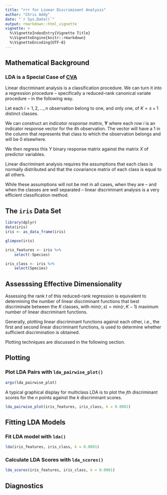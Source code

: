 ```yaml
---
title: "rrr for Linear Discriminant Analysis"
author: "Chris Addy"
date: "`r Sys.Date()`"
output: rmarkdown::html_vignette
vignette: >
  %\VignetteIndexEntry{Vignette Title}
  %\VignetteEngine{knitr::rmarkdown}
  %\VignetteEncoding{UTF-8}
---
```


## Mathematical Background

### LDA is a Special Case of [CVA](cva.html)

Linear discriminant analysis is a classification procedure. We can turn it into a regression procedure -- specifically a reduced-rank canonical variate procedure -- in the following way.

Let each $i = 1, 2, \dots, n$ observation belong to one, and only one, of $K = s + 1$ distinct classes.

We can construct an *indicator response matrix*, $\mathbf{Y}$ where each row $i$ is an indicator response vector for the $i$th observation. The vector will have a 1 in the column that represents that class to which the observation belongs and will be 0 elsewhere.

We then regress this $Y$ binary response matrix against the matrix $X$ of predictor variables.

Linear discriminant analysis requires the assumptions that each class is normally distributed and that the covariance matrix of each class is equal to all others.

While these assumptions will not be met in all cases, when they are -- and when the classes are well separated -- linear discriminant analysis is a very efficient classification method.

## The `iris` Data Set

```r
library(dplyr)
data(iris)
iris <- as_data_frame(iris)

glimpse(iris)
```

```r
iris_features <- iris %>%
	select(-Species)

iris_class <- iris %>%
	select(Species)
```

## Assesssing Effective Dimensionality

Assessing the rank $t$ of this reduced-rank regression is equivalent to determining the number of linear discriminant functions that best discriminate between the $K$ classes, with $\mathrm{min}\left(r, s\right) = \mathrm{min}\left(r, K - 1\right)$ maximum number of linear discriminant functions.

Generally, plotting linear discriminant functions against each other, i.e., the first and second linear discriminant functions, is used to determine whether sufficient discrimination is obtained.

Plotting techniques are discussed in the following section.

## Plotting

### Plot LDA Pairs with `lda_pairwise_plot()`

```r
args(lda_pairwise_plot)
```

A typical graphical display for multiclass LDA is to plot the $j$th discriminant scores for the $n$ points against the $k$ discriminant scores.

```r
lda_pairwise_plot(iris_features, iris_class, k = 0.0001)
```

## Fitting LDA Models

### Fit LDA model with `lda()`

```r
lda(iris_features, iris_class, k = 0.0001)
```

### Calculate LDA Scores with `lda_scores()`

```r
lda_scores(iris_features, iris_class, k = 0.0001)
```

## Diagnostics